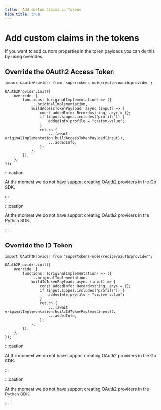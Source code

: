 ```yaml
---
title:  Add Custom Claims in Tokens
hide_title: true
---
```



<MFAPaidBanner />

# Add custom claims in the tokens

If you want to add custom properties in the token payloads you can do this by using overrides


## Override the OAuth2 Access Token


<BackendSDKTabs>

<TabItem value="nodejs">

```tsx
import OAuth2Provider from "supertokens-node/recipe/oauth2provider";

OAuth2Provider.init({
    override: {
        functions: (originalImplementation) => ({
            ...originalImplementation,
            buildAccessTokenPayload: async (input) => {
                const addedInfo: Record<string, any> = {};
                if (input.scopes.includes("profile")) {
                    addedInfo.profile = "custom-value";
                }
                return {
                    ...(await originalImplementation.buildAccessTokenPayload(input)),
                    ...addedInfo,
                };
            },
        }),
    },
});

```

</TabItem>

<TabItem value="go">

:::caution

At the moment we do not have support creating OAuth2 providers in the Go SDK.

:::

</TabItem>

<TabItem value="python">

:::caution

At the moment we do not have support creating OAuth2 providers in the Python SDK.

:::

</TabItem>

</BackendSDKTabs>

## Override the ID Token

<BackendSDKTabs>

<TabItem value="nodejs">

```tsx
import OAuth2Provider from "supertokens-node/recipe/oauth2provider";

OAuth2Provider.init({
    override: {
        functions: (originalImplementation) => ({
            ...originalImplementation,
            buildIdTokenPayload: async (input) => {
                const addedInfo: Record<string, any> = {};
                if (input.scopes.includes("profile")) {
                    addedInfo.profile = "custom-value";
                }
                return {
                    ...(await originalImplementation.buildIdTokenPayload(input)),
                    ...addedInfo,
                };
            },
        }),
    },
});

```

</TabItem>

<TabItem value="go">

:::caution

At the moment we do not have support creating OAuth2 providers in the Go SDK.

:::

</TabItem>

<TabItem value="python">

:::caution

At the moment we do not have support creating OAuth2 providers in the Python SDK.

:::

</TabItem>

</BackendSDKTabs>
